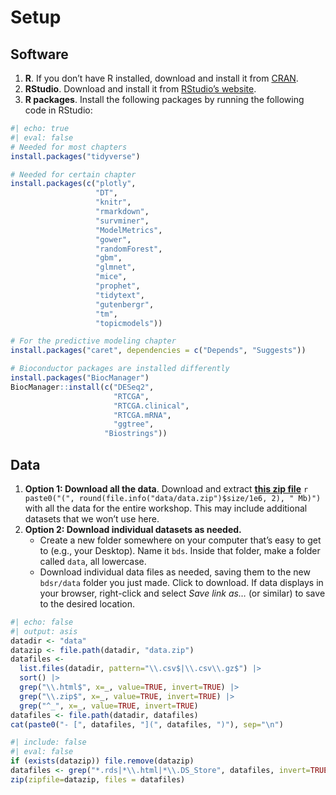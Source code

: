 # Setup {#sec-setup}

## Software 

1. **R**. If you don't have R installed, download and install it from [CRAN](https://cran.r-project.org/).
1. **RStudio**. Download and install it from [RStudio's website](https://posit.co/products/open-source/rstudio/).
1. **R packages**. Install the following packages by running the following code in RStudio:

```r
#| echo: true
#| eval: false
# Needed for most chapters
install.packages("tidyverse")

# Needed for certain chapter
install.packages(c("plotly",
                   "DT",
                   "knitr",
                   "rmarkdown",
                   "survminer",
                   "ModelMetrics",
                   "gower",
                   "randomForest",
                   "gbm",
                   "glmnet",
                   "mice",
                   "prophet",
                   "tidytext",
                   "gutenbergr",
                   "tm",
                   "topicmodels"))

# For the predictive modeling chapter
install.packages("caret", dependencies = c("Depends", "Suggests"))

# Bioconductor packages are installed differently
install.packages("BiocManager")
BiocManager::install(c("DESeq2", 
                       "RTCGA", 
                       "RTCGA.clinical", 
                       "RTCGA.mRNA", 
                       "ggtree", 
                     "Biostrings"))
```


## Data

1. **Option 1: Download all the data**. Download and extract **[this zip file](data/data.zip)** `r paste0("(", round(file.info("data/data.zip")$size/1e6, 2), " Mb)")` with all the data for the entire workshop. This may include additional datasets that we won't use here.
1. **Option 2: Download individual datasets as needed.** 
    - Create a new folder somewhere on your computer that's easy to get to (e.g., your Desktop). Name it `bds`. Inside that folder, make a folder called `data`, all lowercase. 
    - Download individual data files as needed, saving them to the new `bdsr/data` folder you just made. Click to download. If data displays in your browser, right-click and select _Save link as..._ (or similar) to save to the desired location.


```r
#| echo: false
#| output: asis
datadir <- "data"
datazip <- file.path(datadir, "data.zip")
datafiles <- 
  list.files(datadir, pattern="\\.csv$|\\.csv\\.gz$") |>
  sort() |>
  grep("\\.html$", x=_, value=TRUE, invert=TRUE) |>
  grep("\\.zip$", x=_, value=TRUE, invert=TRUE) |>
  grep("^_", x=_, value=TRUE, invert=TRUE)
datafiles <- file.path(datadir, datafiles)
cat(paste0("- [", datafiles, "](", datafiles, ")"), sep="\n")
```

```r
#| include: false
#| eval: false
if (exists(datazip)) file.remove(datazip)
datafiles <- grep("*.rds|*\\.html|*\\.DS_Store", datafiles, invert=TRUE, value=TRUE)
zip(zipfile=datazip, files = datafiles)
```
